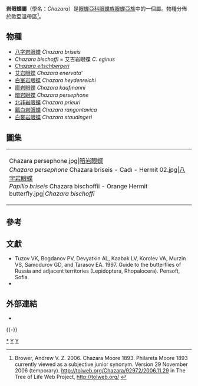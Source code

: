 {{NoteTA|G1=Butterfly}}
{{Automatic Taxobox
| taxon = Chazara
| authority = Moore, 1893
| image = Chazara briseis (female) 2.jpg
| image_caption = [[八字岩眼蝶|八字岩眼蝶]] (雌蝶)<br />''Chazara briseis''♀
| type_species = [[八字岩眼蝶|八字岩眼蝶]]<br />''Papilio briseis''
| type_species_authority = Linnaeus, 1764
| subdivision_ranks = 物種
| subdivision = 共10種，詳見正文。
| synonyms = 
* ''Philareta'' <small>Moore, 1893</small>
}}

'''岩眼蝶屬'''（學名：''Chazara''）是[[眼蝶亞科|眼蝶亞科]][[眼蝶族|眼蝶族]][[眼蝶亞族|眼蝶亞族]]中的一個屬。物種分佈於歐亞溫帶區<ref>Brower, Andrew V. Z. 2006. Chazara Moore 1893. Philareta Moore 1893 currently viewed as a subjective junior synonym. Version 29 November 2006 (temporary). http://tolweb.org/Chazara/92972/2006.11.29 {{Wayback|url=http://tolweb.org/Chazara/92972/2006.11.29 |date=20201223003751 }} in The Tree of Life Web Project, http://tolweb.org/ {{Wayback|url=http://tolweb.org/ |date=20110515100516 }}</ref>。

== 物種 ==
* [[八字岩眼蝶|八字岩眼蝶]] ''Chazara briseis''
* ''Chazara bischoffi'' = 艾吉岩眼蝶 ''C. eginus''
* ''[[Chazara_eitschbergeri|Chazara eitschbergeri]]''
* [[艾岩眼蝶|艾岩眼蝶]] ''Chazara enervata'''
* [[白室岩眼蝶|白室岩眼蝶]] ''Chazara heydenreichi''
* [[庫岩眼蝶|庫岩眼蝶]] ''Chazara kaufmanni''
* [[暗岩眼蝶|暗岩眼蝶]] ''Chazara persephone''
* [[北非岩眼蝶|北非岩眼蝶]] ''Chazara prieuri''
* [[瓤白岩眼蝶|瓤白岩眼蝶]] ''Chazara rangontavica''
* [[白裳岩眼蝶|白裳岩眼蝶]] ''Chazara staudingeri''

== 圖集 ==
{|
|-
|
<gallery mode="packed">
Chazara persephone.jpg|[[暗岩眼蝶|暗岩眼蝶]]<br />''Chazara persephone''
Chazara briseis - Cadı - Hermit 02.jpg|[[八字岩眼蝶|八字岩眼蝶]]<br />''Papilio briseis''
Chazara bischoffii - Orange Hermit butterfly.jpg|''Chazara bischoffi''
</gallery>
|}

== 參考 ==
{{reflist|}}

== 文獻 ==
* Tuzov VK, Bogdanov PV, Devyatkin AL, Kaabak LV, Korolev VA, Murzin VS, Samodurov GD, and Tarasov EA. 1997. Guide to the butterflies of Russia and adjacent territories (Lepidoptera, Rhopalocera). Pensoft, Sofia.
* {{Cite book | author = 寿建新、周尧、李宇飞 | title = 《世界蝴蝶分類名錄》 | location = 中國 | publisher = 陝西科學技術出版社 | date = 2006年4月1日 | ISBN = 9787536936768 | language= zh-hans }}

== 外部連結 ==
* {{Commonscat-inline| Chazara}}
{{Taxonbar|from= Q1768602}}
{{-}}
{{眼蝶亞科}}
[[Category:岩眼蝶屬|*]]
[[Category:眼蝶亞族|Y]]
[[Category:_1893年描述的分类群|Y]]